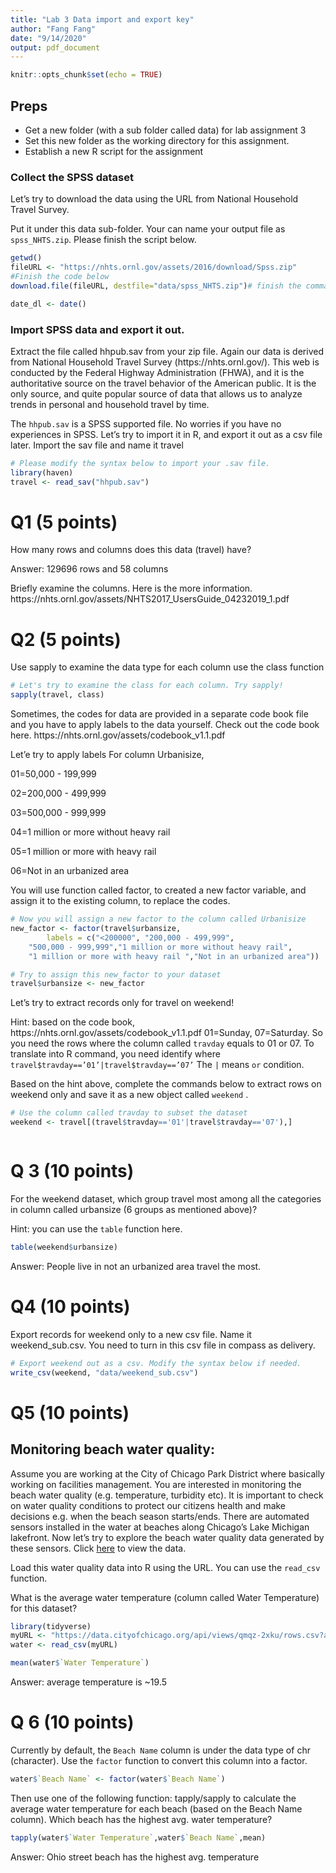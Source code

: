 ```yaml
---
title: "Lab 3 Data import and export key"
author: "Fang Fang"
date: "9/14/2020"
output: pdf_document
---
```


```r
knitr::opts_chunk$set(echo = TRUE)
```



## Preps
- Get a new folder (with a sub folder called data) for lab assignment 3
- Set this new folder as the working directory for this assignment. 
- Establish a new R script for the assignment


### Collect the SPSS dataset 

 
Let's try to download the data using the URL from National Household Travel Survey. 

Put it under this data sub-folder. Your can name your output file as `spss_NHTS.zip`. Please finish the script below. 

```r
getwd()
fileURL <- "https://nhts.ornl.gov/assets/2016/download/Spss.zip"
#Finish the code below
download.file(fileURL, destfile="data/spss_NHTS.zip")# finish the command

date_dl <- date() 
```


### Import SPSS data and export it out. 
Extract the file called hhpub.sav from your zip file. Again our data is derived from National Household Travel Survey (https://nhts.ornl.gov/). This web is conducted by the Federal Highway Administration (FHWA), and it is the authoritative source on the travel behavior of the American public. It is the only source, and quite popular source of data that allows us to analyze trends in personal and household travel by time. 

The `hhpub.sav` is a SPSS supported file. No worries if you have no experiences in SPSS. Let's try to import it in R, and export it out as a csv file later. Import the sav file and name it travel

```r
# Please modify the syntax below to import your .sav file. 
library(haven)
travel <- read_sav("hhpub.sav")


```
# Q1  (5 points)
How many rows and columns does this data (travel) have? 

Answer: 129696 rows and 58 columns


Briefly examine the columns. Here is the more information.
https://nhts.ornl.gov/assets/NHTS2017_UsersGuide_04232019_1.pdf

# Q2 (5 points)
Use sapply to examine the data type for each column use the class function
```r
# Let's try to examine the class for each column. Try sapply!
sapply(travel, class)

```


Sometimes, the codes for data are provided in a separate code book file and you have to apply labels to the data yourself. 
Check out the code book here. https://nhts.ornl.gov/assets/codebook_v1.1.pdf

Let'e try to apply labels
For column Urbanisize, 

01=50,000 - 199,999 

02=200,000 - 499,999 

03=500,000 - 999,999 

04=1 million or more without heavy rail 

05=1 million or more with heavy rail

06=Not in an urbanized area 


You will use function called factor, to created a new factor variable, and assign it to the existing column, to replace the codes. 

```r
# Now you will assign a new factor to the column called Urbanisize
new_factor <- factor(travel$urbansize, 
        labels = c("<200000", "200,000 - 499,999", 
    "500,000 - 999,999","1 million or more without heavy rail",
    "1 million or more with heavy rail ","Not in an urbanized area"))

# Try to assign this new_factor to your dataset
travel$urbansize <- new_factor
```


Let's try to extract records only for travel on weekend!

Hint: based on the code book, https://nhts.ornl.gov/assets/codebook_v1.1.pdf
01=Sunday, 07=Saturday. So you need the rows where the column called `travday` equals to 01 or 07. To translate into R command, you need identify where `travel$travday==’01’|travel$travday==’07’ ` The `|` means `or` condition. 

Based on the hint above, complete the commands below to extract rows on weekend only and save it as a new object called `weekend` .

```r
# Use the column called travday to subset the dataset
weekend <- travel[(travel$travday=='01'|travel$travday=='07'),]



```
# Q 3 (10 points)

For the weekend dataset, which group travel most among all the categories in column called urbansize (6 groups as mentioned above)?

Hint: you can use the `table` function here. 
```r
table(weekend$urbansize)
```
Answer: People live in not an urbanized area travel the most. 

# Q4 (10 points)

Export records for weekend only to a new csv file. Name it weekend_sub.csv. You need to turn in this csv file in compass as delivery. 


```r
# Export weekend out as a csv. Modify the syntax below if needed. 
write_csv(weekend, "data/weekend_sub.csv")
```

# Q5 (10 points)
## Monitoring beach water quality: 

Assume you are working at the City of Chicago Park District where basically working on facilities management. You are interested in monitoring the beach water quality (e.g. temperature, turbidity etc). It is important to check on water quality conditions to protect our citizens health and make decisions e.g. when the beach season starts/ends. There are automated sensors installed in the water at beaches along Chicago's Lake Michigan lakefront. Now let's try to explore the beach water quality data generated by these sensors. Click [here](https://data.cityofchicago.org/Parks-Recreation/Beach-Water-Quality-Automated-Sensors/qmqz-2xku/data) to view the data. 



Load this water quality data into R using the URL. You can use the `read_csv` function.  

What is the average water temperature  (column called Water Temperature) for this dataset? 

```r
library(tidyverse)
myURL <- "https://data.cityofchicago.org/api/views/qmqz-2xku/rows.csv?accessType=DOWNLOAD"
water <- read_csv(myURL)

mean(water$`Water Temperature`)
```
Answer: average temperature is ~19.5

# Q 6  (10 points)

Currently by default, the `Beach Name` column is under the data type of chr (character). Use the `factor` function to convert this column into a factor. 
```r
water$`Beach Name` <- factor(water$`Beach Name`)

```

Then use one of the following function: tapply/sapply to calculate the average water temperature for each beach (based on the Beach Name column). Which beach has the highest avg. water temperature? 
```r
tapply(water$`Water Temperature`,water$`Beach Name`,mean)
```
Answer: Ohio street beach has the highest avg. temperature
